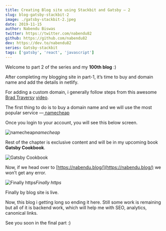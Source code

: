 ```yaml
---
title: Creating Blog site using Stackbit and Gatsby — 2
slug: blog-gatsby-stackbit-2
image: ./gatsby-stackbit-2.jpeg
date: 2019-11-15
author: Nabendu Biswas
twitter: https://twitter.com/nabendu82
github: https://github.com/nabendu82
dev: https://dev.to/nabendu82
series: Gatsby-stackbit
tags: ['gatsby', 'react', 'javascript']
---
```


Welcome to part 2 of the series and my **100th blog** :)

After completing my blogging site in part-1, it’s time to buy and domain name and add the details in netlify.

For adding a custom domain, i generally follow steps from this awesome [Brad Traversy](https://twitter.com/traversymedia) [video](https://www.youtube.com/watch?v=bjVUqvcCnxM&list=PLuOLMA-n-nN9TOxtU11gNLaMZBXxCtvWD&index=19&t=1000s).

The first thing to do is to buy a domain name and we will use the most popular service —[ namecheap](http://www.namecheap.com)

Once you login to your account, you will see this below screen.

![namecheap](https://ik.imagekit.io/thewebdev/Gatsby_Stackbit/2/1_jvqG0aRLKy.png)*namecheap*

Rest of the chapter is exclusive content and will be in my upcoming book **Gatsby Cookbook**.

<div className={styles.image__small}>

![Gatsby Cookbook](https://res.cloudinary.com/dxkxvfo2o/image/upload/v1589892514/Gatsby_rnjo2t.png)

</div>

Now, if we head over to [https://nabendu.blog/](https://nabendu.blog/) we won’t get any error.

![Finally https](https://ik.imagekit.io/thewebdev/Gatsby_Stackbit/2/26_JVXUtwgCS.png)*Finally https*

Finally by blog site is live.

Now, this blog i getting long so ending it here. Still some work is remaining but all of it is backend work, which will help me with SEO, analytics, canonical links.

See you soon in the final part :)
